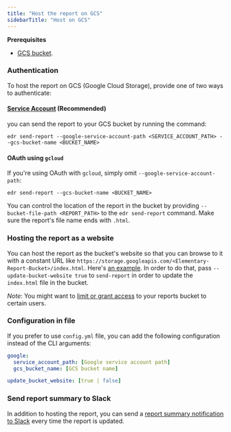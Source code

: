 ```yaml
---
title: "Host the report on GCS"
sidebarTitle: "Host on GCS"
---
```


<Info>

**Prerequisites**

- [GCS bucket](https://cloud.google.com/storage/docs/creating-buckets).

</Info>

### Authentication

To host the report on GCS (Google Cloud Storage), provide one of two ways to authenticate:

#### [Service Account](https://cloud.google.com/iam/docs/creating-managing-service-account-keys) (Recommended)

you can send the report to your GCS bucket by running the command:

```shell
edr send-report --google-service-account-path <SERVICE_ACCOUNT_PATH> --gcs-bucket-name <BUCKET_NAME>
```

#### OAuth using `gcloud`

If you're using OAuth with `gcloud`, simply omit `--google-service-account-path`:

```shell
edr send-report --gcs-bucket-name <BUCKET_NAME>
```

You can control the location of the report in the bucket by providing `--bucket-file-path <REPORT_PATH>` to
the `edr send-report` command. Make sure the report's file name ends with `.html`.

### Hosting the report as a website

You can host the report as the bucket's website so that you can browse to it with a constant URL
like `https://storage.googleapis.com/<Elementary-Report-Bucket>/index.html`.
Here's [an example](https://storage.googleapis.com/elementary_static/elementary_demo.html).
In order to do that, pass `--update-bucket-website true` to `send-report` in order to update the `index.html` file in
the bucket.

_Note_: You might want to [limit or grant access](https://cloud.google.com/storage/docs/access-control) to your reports
bucket to certain users.

### Configuration in file

If you prefer to use `config.yml` file, you can add the following configuration instead of the CLI arguments:

```yml
google:
  service_account_path: [Google service account path]
  gcs_bucket_name: [GCS bucket name]

update_bucket_website: [true | false]
```

### Send report summary to Slack

In addition to hosting the report, you can send a [report summary notification to Slack](/guides/share-observability-report/send-report-summary) every time the report is updated.
